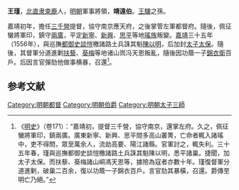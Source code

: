 {{Otheruses|王瑾|other=同名或類似名的其它條目描述}}
'''王瑾'''，[[北直隶|北直隶]][[束鹿|束鹿]]人，[[明朝|明朝]]軍事將領，'''靖遠伯'''。[[王驥|王驥]]之孫。

嘉靖初年，擔任[[三千營|三千營]]提督，協守南京應天府，之後掌管左軍都督府。隨後，佩征蠻將軍印，鎮守[[兩廣|兩廣]]，平定[[新寧|新寧]]、[[新興縣|新興]]、[[思平|思平]]等地[[瑤族|瑤族]]叛變。[[嘉靖|嘉靖]]三十五年（1556年），與巡撫[[都御史|都御史]][[談愷|談愷]]檄諸路土兵誅其魁[[陳以明|陳以明]]，后加封[[太子太保|太子太保]]。隨後，其督軍分道進剿[[扶藜|扶藜]]、[[葵梅|葵梅]]等地诸山峝冯天恩叛亂，隨後因功蔭一子[[錦衣衛|錦衣衛]]百戶。后因言官彈劾他做事横暴，召還<ref>《[[明史|明史]]》（卷171）：“嘉靖初，提督三千營，協守南京，還掌左府。久之，佩征蠻將軍印，鎮兩廣。廣東新寧、新興、思平間多高山叢箐，亡命者輒入諸瑤中，吏不得問，眾至萬余人，流劫高要、陽江諸縣。官軍討之，輒失利。三十五年春，瑾與巡撫都御史談愷檄諸路土兵誅其魁陳以明，悉平諸巢。捷聞，加太子太保。而扶藜、葵梅諸山峒馮天恩等，據險為寇者亦數十年。瑾復督軍分道進剿，破巢二百余，復以功蔭一子錦衣百戶。言官劾其暴橫，召還。爵傳至明亡乃絕。”</ref>。

==参考文献==
{{wikisource|明史/卷171}}
{{Reflist}}

{{明朝人物小作品}}

[[Category:明朝都督|Category:明朝都督]]
[[Category:明朝伯爵|Category:明朝伯爵]]
[[Category:明朝太子三師|Category:明朝太子三師]]